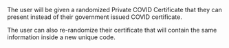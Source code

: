 The user will be given a randomized Private COVID Certificate that they can present instead of their government issued COVID certificate.

The user can also re-randomize their certificate that will contain the same information inside a new unique code.
